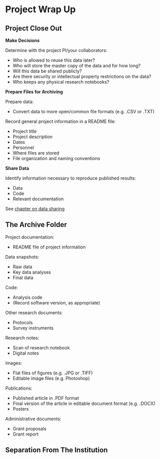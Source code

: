# Project Wrap Up

## Project Close Out

**Make Decisions**

Determine with the project PI/your collaborators:

* Who is allowed to reuse this data later?
* Who will store the master copy of the data and for how long?
* Will this data be shared publicly?
* Are there security or intellectual property restrictions on the data?
* Who keeps any physical research notebooks?

**Prepare Files for Archiving**

Prepare data:

* Convert data to more open/common file formats (e.g. .CSV or .TXT) 

Record general project information in a README file:

* Project title
* Project description
* Dates
* Personnel
* Where files are stored
* File organization and naming conventions

**Share Data**

Identify information necessary to reproduce published results:

* Data 
* Code
* Relevant documentation

See [chapter on data sharing](#data-sharing)

## The Archive Folder

Project documentation:

* README file of project information

Data snapshots:

* Raw data
* Key data analyses
* Final data

Code:

* Analysis code
* (Record software version, as appropriate)

Other research documents:

* Protocols
* Survey instruments

Research notes:

* Scan of research notebook
* Digital notes

Images:

* Flat files of figures (e.g. .JPG or .TIFF)
* Editable image files (e.g. Photoshop)

Publications:

* Published article in .PDF format
* Final version of the article in editable document format (e.g. .DOCX)
* Posters

Administrative documents:

* Grant proposals
* Grant report 

## Separation From The Institution

